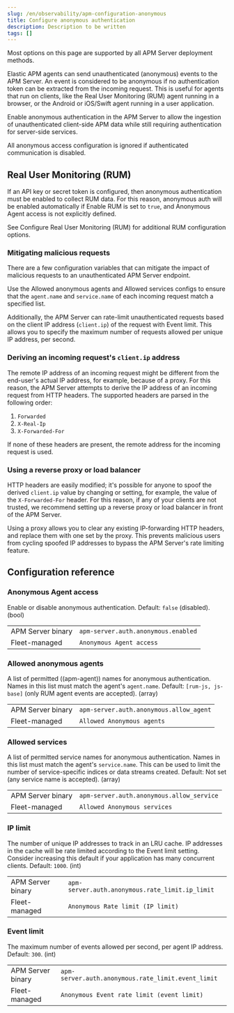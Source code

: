 ```yaml
---
slug: /en/observability/apm-configuration-anonymous
title: Configure anonymous authentication
description: Description to be written
tags: []
---
```



<div id="apm-configuration-anonymous"></div>

<ApmSupportOverview binary={true} fleet={true}>
  Most options on this page are supported by all APM Server deployment methods.
</ApmSupportOverview>

Elastic APM agents can send unauthenticated (anonymous) events to the APM Server.
An event is considered to be anonymous if no authentication token can be extracted from the incoming request.
This is useful for agents that run on clients, like the Real User Monitoring (RUM)
agent running in a browser, or the Android or iOS/Swift agent running in a user application.

Enable anonymous authentication in the APM Server to allow the
ingestion of unauthenticated client-side APM data while still requiring authentication for server-side services.

<AnonAuthWidget />

<DocCallOut title="Important" color="warning">
All anonymous access configuration is ignored if
<DocLink slug="/en/observability/apm-secure-agent-communication">authenticated communication</DocLink> is disabled.
</DocCallOut>

<div id="apm-config-auth-anon-rum"></div>

## Real User Monitoring (RUM)

If an <DocLink slug="/en/observability/apm-api-key">API key</DocLink> or <DocLink slug="/en/observability/apm-secret-token">secret token</DocLink> is configured,
then anonymous authentication must be enabled to collect RUM data.
For this reason, anonymous auth will be enabled automatically if <DocLink slug="/en/observability/apm-configuration-rum" section="enable-rum">Enable RUM</DocLink>
is set to `true`, and <DocLink slug="/en/observability/apm-configuration-anonymous" section="anonymous-agent-access">Anonymous Agent access</DocLink> is not explicitly defined.

See <DocLink slug="/en/observability/apm-configuration-rum">Configure Real User Monitoring (RUM)</DocLink> for additional RUM configuration options.

<div id="apm-config-auth-anon-mitigating"></div>

### Mitigating malicious requests

There are a few configuration variables that can mitigate the impact of malicious requests to an
unauthenticated APM Server endpoint.

Use the <DocLink slug="/en/observability/apm-configuration-anonymous" section="allowed-anonymous-agents">Allowed anonymous agents</DocLink> and <DocLink slug="/en/observability/apm-configuration-anonymous" section="allowed-services">Allowed services</DocLink> configs to ensure that the
`agent.name` and `service.name` of each incoming request match a specified list.

Additionally, the APM Server can rate-limit unauthenticated requests based on the client IP address
(`client.ip`) of the request with <DocLink slug="/en/observability/apm-configuration-anonymous" section="event-limit">Event limit</DocLink>.
This allows you to specify the maximum number of requests allowed per unique IP address, per second.

<div id="apm-config-auth-anon-client-ip"></div>

### Deriving an incoming request's `client.ip` address

The remote IP address of an incoming request might be different
from the end-user's actual IP address, for example, because of a proxy. For this reason,
the APM Server attempts to derive the IP address of an incoming request from HTTP headers.
The supported headers are parsed in the following order:

1. `Forwarded`
1. `X-Real-Ip`
1. `X-Forwarded-For`

If none of these headers are present, the remote address for the incoming request is used.

<div id="apm-config-auth-anon-client-ip-concerns"></div>

### Using a reverse proxy or load balancer

HTTP headers are easily modified;
it's possible for anyone to spoof the derived `client.ip` value by changing or setting,
for example, the value of the `X-Forwarded-For` header.
For this reason, if any of your clients are not trusted,
we recommend setting up a reverse proxy or load balancer in front of the APM Server.

Using a proxy allows you to clear any existing IP-forwarding HTTP headers,
and replace them with one set by the proxy.
This prevents malicious users from cycling spoofed IP addresses to bypass the
APM Server's rate limiting feature.

<div id="apm-config-auth-anon"></div>

## Configuration reference

<div id="apm-config-auth-anon-enabled"></div>

### Anonymous Agent access

Enable or disable anonymous authentication.
Default: `false` (disabled). (bool)

|  |  |
|---|---|
| APM Server binary | `apm-server.auth.anonymous.enabled` |
| Fleet-managed     | `Anonymous Agent access` |

<div id="apm-config-auth-anon-allow-agent"></div>

### Allowed anonymous agents
A list of permitted ((apm-agent)) names for anonymous authentication.
Names in this list must match the agent's `agent.name`.
Default: `[rum-js, js-base]` (only RUM agent events are accepted). (array)

|  |  |
|---|---|
| APM Server binary | `apm-server.auth.anonymous.allow_agent` |
| Fleet-managed     | `Allowed Anonymous agents` |

<div id="apm-config-auth-anon-allow-service"></div>

### Allowed services
A list of permitted service names for anonymous authentication.
Names in this list must match the agent's `service.name`.
This can be used to limit the number of service-specific indices or data streams created.
Default: Not set (any service name is accepted). (array)

|  |  |
|---|---|
| APM Server binary | `apm-server.auth.anonymous.allow_service` |
| Fleet-managed     | `Allowed Anonymous services` |

<div id="apm-config-auth-anon-ip-limit"></div>

### IP limit
The number of unique IP addresses to track in an LRU cache.
IP addresses in the cache will be rate limited according to the <DocLink slug="/en/observability/apm-configuration-anonymous" section="event-limit">Event limit</DocLink> setting.
Consider increasing this default if your application has many concurrent clients.
Default: `1000`. (int)

|  |  |
|---|---|
| APM Server binary | `apm-server.auth.anonymous.rate_limit.ip_limit` |
| Fleet-managed     | `Anonymous Rate limit (IP limit)` |

<div id="apm-config-auth-anon-event-limit"></div>

### Event limit
The maximum number of events allowed per second, per agent IP address.
Default: `300`. (int)

|  |  |
|---|---|
| APM Server binary | `apm-server.auth.anonymous.rate_limit.event_limit` |
| Fleet-managed     | `Anonymous Event rate limit (event limit)` |
